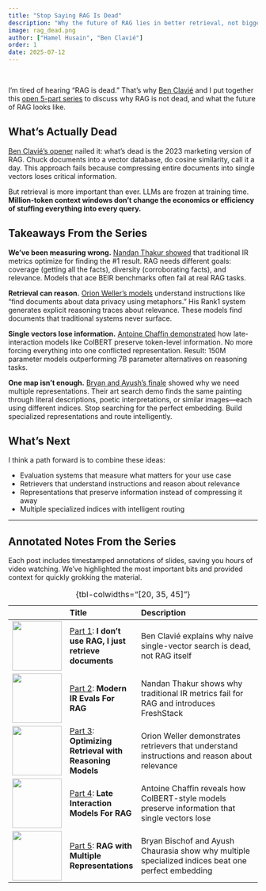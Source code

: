 ---
title: "Stop Saying RAG Is Dead"
description: "Why the future of RAG lies in better retrieval, not bigger context windows."
image: rag_dead.png
author: ["Hamel Husain", "Ben Clavié"]
order: 1
date: 2025-07-12
---
<br>

I'm tired of hearing "RAG is dead." That's why [Ben Clavié](https://ben.clavie.eu/) and I put together this [open 5-part series](index.qmd) to discuss why RAG is not dead, and what the future of RAG looks like.

## What's Actually Dead

[Ben Clavié's opener](p1-intro.md) nailed it: what's dead is the 2023 marketing version of RAG. Chuck documents into a vector database, do cosine similarity, call it a day. This approach fails because compressing entire documents into single vectors loses critical information.

But retrieval is more important than ever. LLMs are frozen at training time. **Million-token context windows don't change the economics or efficiency of stuffing everything into every query.**

## Takeaways From the Series

**We've been measuring wrong.** [Nandan Thakur showed](p2-evals.md) that traditional IR metrics optimize for finding the #1 result. RAG needs different goals: coverage (getting all the facts), diversity (corroborating facts), and relevance. Models that ace BEIR benchmarks often fail at real RAG tasks.

**Retrieval can reason.** [Orion Weller's models](p3_reasoning.qmd) understand instructions like "find documents about data privacy using metaphors." His Rank1 system generates explicit reasoning traces about relevance. These models find documents that traditional systems never surface.

**Single vectors lose information.** [Antoine Chaffin demonstrated](p4_late_interaction.qmd) how late-interaction models like ColBERT preserve token-level information. No more forcing everything into one conflicted representation. Result: 150M parameter models outperforming 7B parameter alternatives on reasoning tasks.

**One map isn't enough.** [Bryan and Ayush's finale](p5_map.qmd) showed why we need multiple representations. Their art search demo finds the same painting through literal descriptions, poetic interpretations, or similar images—each using different indices. Stop searching for the perfect embedding. Build specialized representations and route intelligently.

## What's Next

I think a path forward is to combine these ideas:

- Evaluation systems that measure what matters for your use case
- Retrievers that understand instructions and reason about relevance
- Representations that preserve information instead of compressing it away
- Multiple specialized indices with intelligent routing

---

## Annotated Notes From the Series

Each post includes timestamped annotations of slides, saving you hours of video watching. We've highlighted the most important bits and provided context for quickly grokking the material.

|  | Title | Description |
|:---:|:-----|:------------|
| [![](p1-images/slide_12.png){width=100px}](p1-intro.md) | [Part 1](p1-intro.md): **I don't use RAG, I just retrieve documents** | Ben Clavié explains why naive single-vector search is dead, not RAG itself |
| [![](p2-images/slide_19.png){width=100px}](p2-evals.md) | [Part 2](p2-evals.md): **Modern IR Evals For RAG** | Nandan Thakur shows why traditional IR metrics fail for RAG and introduces FreshStack |
| [![](p3-images/slide_97.png){width=100px}](p3_reasoning.qmd) | [Part 3](p3_reasoning.qmd): **Optimizing Retrieval with Reasoning Models** | Orion Weller demonstrates retrievers that understand instructions and reason about relevance |
| [![](p4-images/slide_13.png){width=100px}](p4_late_interaction.qmd) | [Part 4](p4_late_interaction.qmd): **Late Interaction Models For RAG** | Antoine Chaffin reveals how ColBERT-style models preserve information that single vectors lose |
| [![](p5-images/slide_2.png){width=100px}](p5_map.qmd) | [Part 5](p5_map.qmd): **RAG with Multiple Representations** | Bryan Bischof and Ayush Chaurasia show why multiple specialized indices beat one perfect embedding |
: {tbl-colwidths="[20, 35, 45]"}
